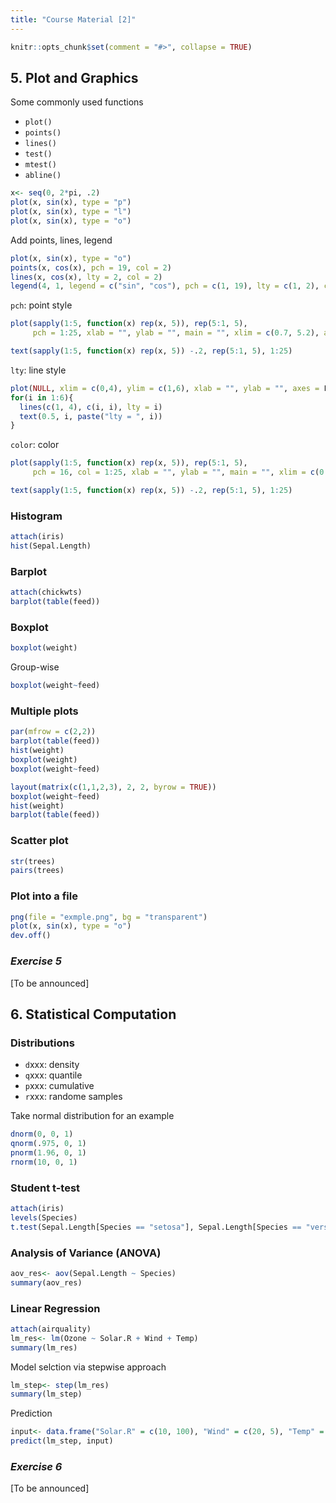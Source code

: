 ```yaml
---
title: "Course Material [2]"
---
```


```r
knitr::opts_chunk$set(comment = "#>", collapse = TRUE)
```

## 5. Plot and Graphics

Some commonly used functions

* `plot()` 
* `points()` 
* `lines()`
* `test()`
* `mtest()`
* `abline()`

```r
x<- seq(0, 2*pi, .2)
plot(x, sin(x), type = "p")
plot(x, sin(x), type = "l")
plot(x, sin(x), type = "o")
```

Add points, lines, legend
```r
plot(x, sin(x), type = "o")
points(x, cos(x), pch = 19, col = 2)
lines(x, cos(x), lty = 2, col = 2)
legend(4, 1, legend = c("sin", "cos"), pch = c(1, 19), lty = c(1, 2), col = c(1, 2))
```

`pch`: point style
```r
plot(sapply(1:5, function(x) rep(x, 5)), rep(5:1, 5),
     pch = 1:25, xlab = "", ylab = "", main = "", xlim = c(0.7, 5.2), axes = F)

text(sapply(1:5, function(x) rep(x, 5)) -.2, rep(5:1, 5), 1:25)
```

`lty`: line style

```r
plot(NULL, xlim = c(0,4), ylim = c(1,6), xlab = "", ylab = "", axes = F)
for(i in 1:6){
  lines(c(1, 4), c(i, i), lty = i)
  text(0.5, i, paste("lty = ", i))
}
```

`color`: color
```r
plot(sapply(1:5, function(x) rep(x, 5)), rep(5:1, 5),
     pch = 16, col = 1:25, xlab = "", ylab = "", main = "", xlim = c(0.7, 5.2), axes = F)

text(sapply(1:5, function(x) rep(x, 5)) -.2, rep(5:1, 5), 1:25)
```

### Histogram
```r
attach(iris)
hist(Sepal.Length)
```

### Barplot
```r
attach(chickwts)
barplot(table(feed))
```

### Boxplot
```r
boxplot(weight)
```

Group-wise
```r
boxplot(weight~feed)
```

### Multiple plots
```r
par(mfrow = c(2,2))
barplot(table(feed))
hist(weight)
boxplot(weight)
boxplot(weight~feed)
```

```r
layout(matrix(c(1,1,2,3), 2, 2, byrow = TRUE))
boxplot(weight~feed)
hist(weight)
barplot(table(feed))
```

### Scatter plot
```r
str(trees)
pairs(trees)
```

### Plot into a file
```r
png(file = "exmple.png", bg = "transparent")
plot(x, sin(x), type = "o")
dev.off()
```

### *Exercise 5*
[To be announced]
<!-- 1. Make a function with parameter n to approximate the *sin* function -->
<!-- 2. Make plot comparing with the actual value -->

## 6. Statistical Computation

### Distributions

* `d`xxx: density
* `q`xxx: quantile
* `p`xxx: cumulative 
* `r`xxx: randome samples

Take normal distribution for an example

```r
dnorm(0, 0, 1)
qnorm(.975, 0, 1)
pnorm(1.96, 0, 1)
rnorm(10, 0, 1)
```

### Student t-test
```r
attach(iris)
levels(Species)
t.test(Sepal.Length[Species == "setosa"], Sepal.Length[Species == "versicolor"])
```

### Analysis of Variance (ANOVA)
```r
aov_res<- aov(Sepal.Length ~ Species)
summary(aov_res)
```

### Linear Regression
```r
attach(airquality)
lm_res<- lm(Ozone ~ Solar.R + Wind + Temp)
summary(lm_res)

```

Model selction via stepwise approach

```r
lm_step<- step(lm_res)
summary(lm_step)
```

Prediction
```r
input<- data.frame("Solar.R" = c(10, 100), "Wind" = c(20, 5), "Temp" = c(76, 76))
predict(lm_step, input)
```

### *Exercise 6*
[To be announced]

<!-- 1. Exploring _Centrial Limit Theorem_. Generate 100 samples from a poisson distribution (`rpois()`) with parameter $\lambda = 2$. Repeate the process 1000 times. Compute the mean and standard deviation values of the samples. -->

<!-- 2.  -->


<!-- N<- 10000 -->
<!-- pois_samples<- lapply(1:N, function(n) rpois(100, 2)) -->

<!-- mu<- sapply(pois_samples, mean) -->

<!-- mean(mu) -->

<!-- var(mu) -->

<!-- ## 7. Packages -->
<!-- `installed.packages`, `install.packages`, `(.packages())`, `library` -->